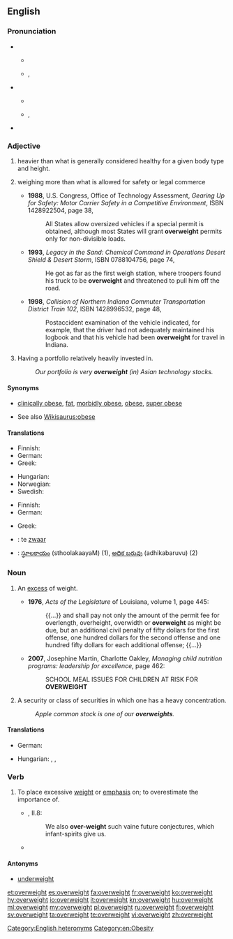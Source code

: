 ==English==

===Pronunciation===
* {{sense|adjective}}
** {{a|UK}} {{IPA|/ˌəʊvəˈweɪt/|lang=en}}
** {{a|US}} {{enPR|ō'vər-wātʹ}}, {{IPA|/ˌoʊvɚˈweɪt/|lang=en}}
* {{sense|noun}}
** {{a|UK}} {{IPA|/ˈəʊvəweɪt/|lang=en}}
** {{a|US}} {{enPR|ōʹvər-wāt}}, {{IPA|/ˈoʊvɚweɪt/|lang=en}}
* {{rhymes|eɪt|lang=en}}

===Adjective===
{{en-adj}}

# {{context|of a person|lang=en}} heavier than what is generally considered healthy for a given body type and height.
# {{context|transportation|legal|of a vehicle|lang=en}} weighing more than what is allowed for safety or legal commerce
#* '''1988''', U.S. Congress, Office of Technology Assessment, ''Gearing Up for Safety: Motor Carrier Safety in a Competitive Environment'', ISBN 1428922504, page 38,
#*: All States allow oversized vehicles if a special permit is obtained, although most States will grant '''overweight''' permits only for non-divisible loads.
#* '''1993''', ''Legacy in the Sand: Chemical Command in Operations Desert Shield & Desert Storm'', ISBN 0788104756, page 74,
#*: He got as far as the first weigh station, where troopers found his truck to be '''overweight''' and threatened to pull him off the road.
#* '''1998''', ''Collision of Northern Indiana Commuter Transportation District Train 102'', ISBN 1428996532, page 48,
#*: Postaccident examination of the vehicle indicated, for example, that the driver had not adequately maintained his logbook and that his vehicle had been '''overweight''' for travel in Indiana.
# {{context|investment|finance|followed by a noun or prepositional phrase indicating a security or type of security|lang=en}} Having a portfolio relatively heavily invested in.
#: ''Our portfolio is very '''overweight''' (in) Asian technology stocks.''

====Synonyms====
* {{sense|of a person}} [[clinically obese]], [[fat]], [[morbidly obese]], [[obese]], [[super obese]]
* See also [[Wikisaurus:obese]]

====Translations====
{{trans-top|of a person, heavier than is healthy}}
* Finnish: {{t+|fi|ylipainoinen}}
* German: {{t+|de|übergewichtig}}
* Greek: {{t+|el|υπέρβαρος|m|tr=ypérvaros}}
{{trans-mid}}
* Hungarian: {{t+|hu|túlsúlyos}}
* Norwegian: {{t|no|overvektig}}
* Swedish: {{t+|sv|överviktig}}
{{trans-bottom}}

{{trans-top|of a vehicle, weighing more than is allowed}}
* Finnish: {{t+|fi|ylipainoinen}}
* German: {{t+|de|überladen}}
{{trans-mid}}
* Greek: {{t+|el|υπέρβαρος|m|tr=ypérvaros}}
{{trans-bottom}}

{{checktrans-top}}
* {{ttbc|nl}}: te [[zwaar]]
* {{ttbc|te}}: [[స్థూలకాయం]] (sthoolakaayaM) (1), [[అధిక బరువు]] (adhikabaruvu) (2)
{{trans-mid}}
{{trans-bottom}}

===Noun===
{{en-noun|-}}

# {{context|chiefly|transport|legal|healthcare|lang=en}} An [[excess]] of weight.
#* '''1976''', ''Acts of the Legislature'' of Louisiana, volume 1, page 445:
#*: {{...}} and shall pay not only the amount of the permit fee for overlength, overheight, overwidth or '''overweight''' as might be due, but an additional civil penalty of fifty dollars for the first offense, one hundred dollars for the second offense and one hundred fifty dollars for each additional offense; {{...}}
#* '''2007''', Josephine Martin, Charlotte Oakley, ''Managing child nutrition programs: leadership for excellence'', page 462:
#*: SCHOOL MEAL ISSUES FOR CHILDREN AT RISK FOR '''OVERWEIGHT'''
# {{context|investment|finance|lang=en}} A security or class of securities in which one has a heavy concentration.
#: ''Apple common stock is one of our '''overweights'''.''

====Translations====
{{trans-top|excess of weight}}
* German: {{t+|de|Übergewicht|n}}
{{trans-mid}}
* Hungarian: {{t+|hu|súlytöbblet}}, {{t|hu|többletsúly}}, {{t|hu|túlsúly}}
{{trans-bottom}}

===Verb===
{{en-verb}}

# To place excessive [[weight]] or [[emphasis]] on; to overestimate the importance of. {{defdate|from 17th c.}}
#*{{RQ:Flr Mntgn Essays}}, II.8:
#*:We also '''over-weight''' such vaine future conjectures, which infant-spirits give us.
#* {{quote-news|2009|January 11|Geraldine Fabrikant|work=New York Times|title=[http://www.nytimes.com/2009/01/11/business/mutfund/11safe.html How Safe Is That Nest Egg, Anyhow?]
|passage=Kinnel explained it, the problem at Select High Income was that it '''overweighted''' mortgage bonds and underweighted other types of corporate debt, a strategy that backfired when the mortgage market collapsed. }}

====Antonyms====
* [[underweight]]

[[Category:English heteronyms]]
[[Category:en:Obesity]]

[[et:overweight]]
[[es:overweight]]
[[fa:overweight]]
[[fr:overweight]]
[[ko:overweight]]
[[hy:overweight]]
[[io:overweight]]
[[it:overweight]]
[[kn:overweight]]
[[hu:overweight]]
[[ml:overweight]]
[[my:overweight]]
[[pl:overweight]]
[[ru:overweight]]
[[fi:overweight]]
[[sv:overweight]]
[[ta:overweight]]
[[te:overweight]]
[[vi:overweight]]
[[zh:overweight]]